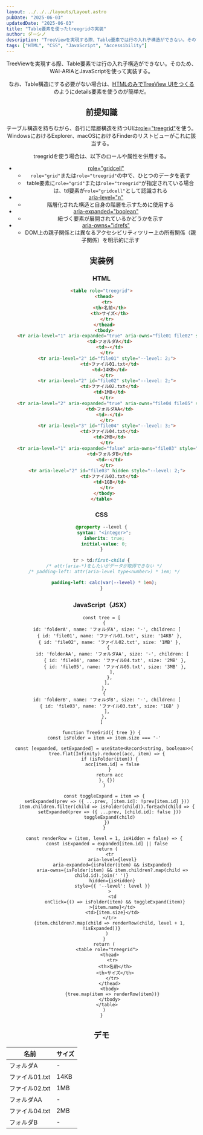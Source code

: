 ```yaml
---
layout: ../../../layouts/Layout.astro
pubDate: "2025-06-03"
updatedDate: "2025-06-03"
title: "Table要素を使ったtreegridの実装"
author: ダーシノ
description: "TreeViewを実現する際、Table要素では行の入れ子構造ができない。そのため、WAI-ARIAとJavaScriptを使って実装する。なお、Table構造にする必要がない場合は、HTMLのみでTreeView UIをつくる のようにdetails要素を使うのが簡単だ。"
tags: ["HTML", "CSS", "JavaScript", "Accessibility"]
---
```



<Header {...frontmatter} />

TreeViewを実現する際、Table要素では行の入れ子構造ができない。そのため、WAI-ARIAとJavaScriptを使って実装する。

なお、Table構造にする必要がない場合は、[HTMLのみでTreeView UIをつくる](https://bcrikko.github.io/til/posts/2025-03-27/treeview-by-details/) のようにdetails要素を使うのが簡単だ。


## 前提知識

テーブル構造を持ちながら、各行に階層構造を持つUIは[role="treegrid"](https://developer.mozilla.org/en-US/docs/Web/Accessibility/ARIA/Reference/Roles/treegrid_role)を使う。WindowsにおけるExplorer、macOSにおけるFinderのリストビューがこれに該当する。

treegridを使う場合は、以下のロールや属性を併用する。

- [role="gridcell"](https://developer.mozilla.org/en-US/docs/Web/Accessibility/ARIA/Reference/Roles/gridcell_role)
  - `role="grid"`または`role="treegrid"`の中で、ひとつのデータを表す
  - table要素に`role="grid"`または`role="treegrid"`が指定されている場合は、td要素が`role="gridcell"`として認識される
- [aria-level="n"](https://developer.mozilla.org/en-US/docs/Web/Accessibility/ARIA/Reference/Attributes/aria-level)
  - 階層化された構造と自身の階層を示すために使用する
- [aria-expanded="boolean"](https://developer.mozilla.org/en-US/docs/Web/Accessibility/ARIA/Reference/Attributes/aria-expanded)
  - 紐づく要素が展開されているかどうかを示す
- [aria-owns="idrefs"](https://developer.mozilla.org/en-US/docs/Web/Accessibility/ARIA/Reference/Attributes/aria-owns)
  - DOM上の親子関係とは異なるアクセシビリティツリー上の所有関係（親子関係）を明示的に示す


## 実装例
### HTML

```html
<table role="treegrid">
  <thead>
    <tr>
      <th>名前</th>
      <th>サイズ</th>
    </tr>
  </thead>
  <tbody>
    <tr aria-level="1" aria-expanded="true" aria-owns="file01 file02" style="--level: 1;">
      <td>フォルダA</td>
      <td>-</td>
    </tr>
    <tr aria-level="2" id="file01" style="--level: 2;">
      <td>ファイル01.txt</td>
      <td>14KB</td>
    </tr>
    <tr aria-level="2" id="file02" style="--level: 2;">
      <td>ファイル02.txt</td>
      <td>1MB</td>
    </tr>
    <tr aria-level="2" aria-expanded="true" aria-owns="file04 file05" style="--level: 2;">
      <td>フォルダAA</td>
      <td>-</td>
    </tr>
    <tr aria-level="3" id="file04" style="--level: 3;">
      <td>ファイル04.txt</td>
      <td>2MB</td>
    </tr>
    <tr aria-level="1" aria-expanded="false" aria-owns="file03" style="--level: 1;">
      <td>フォルダB</td>
      <td>-</td>
    </tr>
    <tr aria-level="2" id="file03" hidden style="--level: 2;">
      <td>ファイル03.txt</td>
      <td>1GB</td>
    </tr>
  </tbody>
</table>
```

### CSS

```css
@property --level {
  syntax: "<integer>";
  inherits: true;
  initial-value: 0;
}

tr > td:first-child {
  /* attr(aria-*)をしたいがデータが取得できない */
  /* padding-left: attr(aria-level type<number>) * 1em; */

  padding-left: calc(var(--level) * 1em);
}
```

### JavaScript（JSX）

```tsx
const tree = [
  {
    id: 'folderA', name: 'フォルダA', size: '-', children: [
      { id: 'file01', name: 'ファイル01.txt', size: '14KB' },
      { id: 'file02', name: 'ファイル02.txt', size: '1MB' },
      { 
        id: 'folderAA', name: 'フォルダAA', size: '-', children: [
          { id: 'file04', name: 'ファイル04.txt', size: '2MB' },
          { id: 'file05', name: 'ファイル05.txt', size: '3MB' },
        ],
      },
    ],
  },
  {
    id: 'folderB', name: 'フォルダB', size: '-', children: [
      { id: 'file03', name: 'ファイル03.txt', size: '1GB' }
    ],
  },
]

function TreeGrid({ tree }) {
  const isFolder = item => item.size === '-'

  const [expanded, setExpanded] = useState<Record<string, boolean>>(
    tree.flat(Infinity).reduce((acc, item) => {
      if (isFolder(item)) {
        acc[item.id] = false
      }
      return acc
    }, {})
  )

  const toggleExpand = item => {
    setExpanded(prev => ({ ...prev, [item.id]: !prev[item.id] }))
    item.children.filter(child => isFolder(child)).forEach(child => {
      setExpanded(prev => ({ ...prev, [child.id]: false }))
      toggleExpand(child)
    })
  }

  const renderRow = (item, level = 1, isHidden = false) => {
    const isExpanded = expanded[item.id] || false
    return (
      <tr
        aria-level={level}
        aria-expanded={isFolder(item) && isExpanded}
        aria-owns={isFolder(item) && item.children?.map(child => child.id).join(' ')}
        hidden={isHidden}
        style={{ '--level': level }}
      >
        <td
          onClick={() => isFolder(item) && toggleExpand(item)}
        >{item.name}</td>
        <td>{item.size}</td>
      </tr>
      {item.children?.map(child => renderRow(child, level + 1, !isExpanded))}
    )
  }
  return (
    <table role="treegrid">
      <thead>
        <tr>
          <th>名前</th>
          <th>サイズ</th>
        </tr>
      </thead>
      <tbody>
        {tree.map(item => renderRow(item))}
      </tbody>
    </table>
  )
}
```

## デモ

<section id="demo">
  <table role="treegrid">
    <thead>
      <tr>
        <th>名前</th>
        <th>サイズ</th>
      </tr>
    </thead>
    <tbody>
      <tr aria-level="1" aria-expanded="true" aria-owns="file01 file02" style="--level: 1;">
        <td>フォルダA</td>
        <td>-</td>
      </tr>
      <tr aria-level="2" id="file01" style="--level: 2;">
        <td>ファイル01.txt</td>
        <td>14KB</td>
      </tr>
      <tr aria-level="2" id="file02" style="--level: 2;">
        <td>ファイル02.txt</td>
        <td>1MB</td>
      </tr>
      <tr aria-level="2" aria-expanded="true" aria-owns="file04 file05" style="--level: 2;">
        <td>フォルダAA</td>
        <td>-</td>
      </tr>
      <tr aria-level="3" id="file04" style="--level: 3;">
        <td>ファイル04.txt</td>
        <td>2MB</td>
      </tr>
      <tr aria-level="1" aria-expanded="false" aria-owns="file03" style="--level: 1;">
        <td>フォルダB</td>
        <td>-</td>
      </tr>
      <tr aria-level="2" id="file03" hidden style="--level: 2;">
        <td>ファイル03.txt</td>
        <td>1GB</td>
      </tr>
    </tbody>
  </table>
</section>

<style>{`
#demo {
  @property --level {
    syntax: "<integer>";
    inherits: true;
    initial-value: 0;
  }

  tr > td:first-child {
    padding-left: calc(var(--level) * 2em);
  }

}
`}</style>
